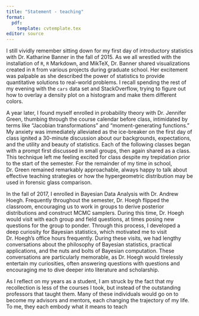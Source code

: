 ```yaml
---
title: "Statement - teaching"
format: 
  pdf:
    template: cvtemplate.tex
editor: source
---
```

<!-- advice: https://crlt.umich.edu/sites/default/files/resource_files/CRLT_no23.pdf -->

\begin{center}
\textbf{Statement on teaching philosophy} 

Christian Stratton
\end{center}

I still vividly remember sitting down for my first day of introductory statistics with Dr. Katharine Banner in the fall of 2015. As we all wrestled with the installation of `R`, `R` Markdown, and MikTeX, Dr. Banner shared visualizations created in `R` from various projects during graduate school. Her excitement was palpable as she described the power of statistics to provide quantitative solutions to real-world problems. I recall spending the rest of my evening with the `cars` data set and StackOverflow, trying to figure out how to overlay a density plot on a histogram and make them different colors. 

\vspace*{2mm}

A year later, I found myself enrolled in probability theory with Dr. Jennifer Green, thumbing through the course calendar before class, intimidated by terms like "Jacobian transformations" and "moment-generating functions." My anxiety was immediately alleviated as the ice-breaker on the first day of class ignited a 30-minute discussion about our backgrounds, expectations, and the utility and beauty of statistics. Each of the following classes began with a prompt first discussed in small groups, then again shared as a class. This technique left me feeling excited for class despite my trepidation prior to the start of the semester. For the remainder of my time in school, Dr. Green remained remarkably approachable, always happy to talk about effective teaching strategies or how the hypergeometric distribution may be used in forensic glass comparison. 

\vspace*{2mm}

In the fall of 2017, I enrolled in Bayesian Data Analysis with Dr. Andrew Hoegh. Frequently throughout the semester, Dr. Hoegh flipped the classroom, encouraging us to work in groups to derive posterior distributions and construct MCMC samplers. During this time, Dr. Hoegh would visit with each group and field questions, at times posing new questions for the group to ponder. Through this process, I developed a deep curiosity for Bayesian statistics, which motivated me to visit Dr. Hoegh's office hours frequently. During these visits, we had lengthy conversations about the philosophy of Bayesian statistics, practical applications, and the nuts and bolts of Bayesian computation. These conversations are particularly memorable, as Dr. Hoegh would tirelessly entertain my curiosities, often answering questions with questions and encouraging me to dive deeper into literature and scholarship. 

\vspace*{2mm}

As I reflect on my years as a student, I am struck by the fact that my recollection is less of the courses I took, but instead of the outstanding professors that taught them. Many of these individuals would go on to become my advisors and mentors, each changing the trajectory of my life. To me, they each embody what it means to teach






